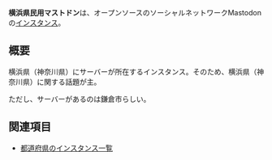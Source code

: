{{Infobox instance
| Name          = 横浜県民用マストドン
| Domain        = <s>https://m.pref.yokohama/</s>
| Admin         = koyontan
| Country       = 日本
| Start         = 2017年4月15日以前
| End = 不明
| Kifu          = なし
| Alias         = なし
}}'''横浜県民用マストドン'''は、オープンソースのソーシャルネットワークMastodonの[[インスタンス]]。

== 概要 ==
横浜県（神奈川県）にサーバーが所在するインスタンス。そのため、横浜県（神奈川県）に関する話題が主。

ただし、サーバーがあるのは鎌倉市らしい。

== 関連項目 ==
* [[都道府県のインスタンス一覧]]

{{DEFAULTSORT:よこはまけんみんよう}}
